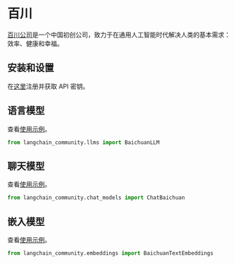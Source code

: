 # 百川

[百川公司](https://www.baichuan-ai.com/)是一个中国初创公司，致力于在通用人工智能时代解决人类的基本需求：效率、健康和幸福。

## 安装和设置

在[这里](https://platform.baichuan-ai.com/)注册并获取 API 密钥。

## 语言模型

查看[使用示例](/docs/integrations/llms/baichuan)。

```python
from langchain_community.llms import BaichuanLLM
```

## 聊天模型

查看[使用示例](/docs/integrations/chat/baichuan)。

```python
from langchain_community.chat_models import ChatBaichuan
```

## 嵌入模型

查看[使用示例](/docs/integrations/text_embedding/baichuan)。

```python
from langchain_community.embeddings import BaichuanTextEmbeddings
```